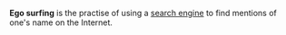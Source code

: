 {{Move to Wiktionary}}
{{vfd}}
'''Ego surfing''' is the practise of using a [[search engine]] to find mentions of one's name on the Internet.